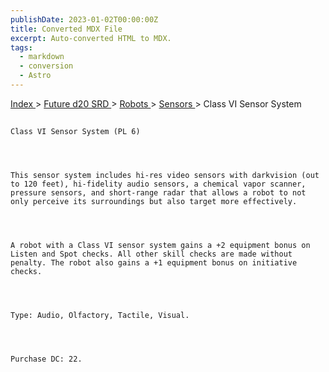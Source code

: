 ```yaml
---
publishDate: 2023-01-02T00:00:00Z
title: Converted MDX File
excerpt: Auto-converted HTML to MDX.
tags:
  - markdown
  - conversion
  - Astro
---
```


[
Index
](-index) >
[
Future d20 SRD
](future-d20-srd-index) >
[
Robots
](future-d20-srd-robots-index) >
[
Sensors
](future-d20-srd-robots-sensors-index) > Class VI Sensor System

##

    Class VI Sensor System (PL 6)




    This sensor system includes hi-res video sensors with darkvision (out to 120 feet), hi-fidelity audio sensors, a chemical vapor scanner, pressure sensors, and short-range radar that allows a robot to not only perceive its surroundings but also target more effectively.




    A robot with a Class VI sensor system gains a +2 equipment bonus on Listen and Spot checks. All other skill checks are made without penalty. The robot also gains a +1 equipment bonus on initiative checks.




    Type: Audio, Olfactory, Tactile, Visual.




    Purchase DC: 22.
